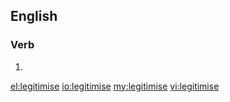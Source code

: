==English==

===Verb===
{{en-verb|legitimis|ing}}

# {{standard spelling of|from=non-Oxford British spelling|legitimize|lang=en}}

[[el:legitimise]]
[[io:legitimise]]
[[my:legitimise]]
[[vi:legitimise]]